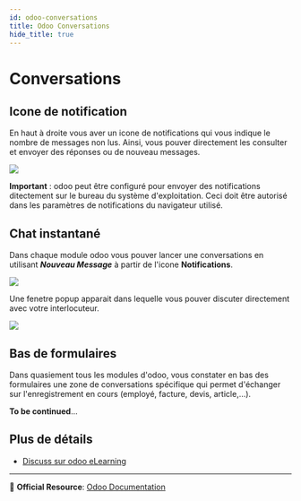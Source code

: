 ```yaml
---
id: odoo-conversations
title: Odoo Conversations
hide_title: true
---
```


<h1 style={{ fontSize: '20px', fontWeight: 'bold'}}>Conversations</h1>


## Icone de notification

En haut à droite vous aver un icone de notifications qui vous indique le nombre de messages non lus. Ainsi, vous pouver directement les consulter et envoyer des réponses ou de nouveau messages.  

![](./images/message-conversations.png)

**Important** : odoo peut être configuré pour envoyer des notifications ditectement sur le bureau du système d'exploitation. Ceci doit être autorisé dans les paramètres de notifications du navigateur utilisé.

## Chat instantané 
Dans chaque module odoo vous pouver lancer une conversations en utilisant **_Nouveau Message_** à partir de l'icone **Notifications**.

![](./images/odoo-conversations-new.png)

Une fenetre popup apparait dans lequelle vous pouver discuter directement avec votre interlocuteur.

![](./images/odoo-conversations-popup.png)

## Bas de formulaires

Dans quasiement tous les modules d'odoo, vous constater en bas des formulaires une zone de conversations spécifique qui permet d'échanger sur l'enregistrement en cours (employé, facture, devis, article,...).

**To be continued**...

## Plus de détails 

- [Discuss sur odoo eLearning](https://www.youtube.com/watch?v=EMAWvsyu3cI&list=PL1-aSABtP6AD-t0GEoxMXgCa_qLsHs5PR&index=4)

----
🔗 **Official Resource**: [Odoo Documentation](https://www.odoo.com/documentation)

